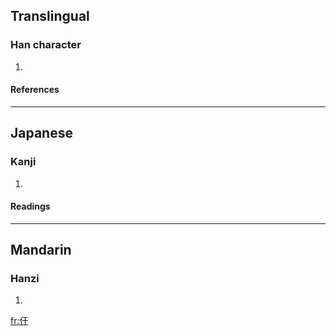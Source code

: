 ==Translingual==
===Han character===
{{Han char|rad=人|as=03|sn=5|four=|canj=人一十 (OMJ)}}
# {{defn|Han}}
====References====
{{Han ref|kx=0093.060|dkj=00381|dj=0197.030|hdz=10112.020|uh=4EE0|ud=20192}}
----
==Japanese==
===Kanji===
{{ja-kanji|grade=|rs=人03}}
# {{defn|Japanese}}
====Readings====
{{ja-readings|on=[[かん]] (kan), [[がん]] (gan)|kun=[[そこなう]] (sokonau)}}
----
==Mandarin==
===Hanzi===
{{cmn-hanzi|pin=[[gán]] (gan2)|wg=kan<sup>2</sup>}}
# {{defn|Mandarin}}

[[fr:仠]]